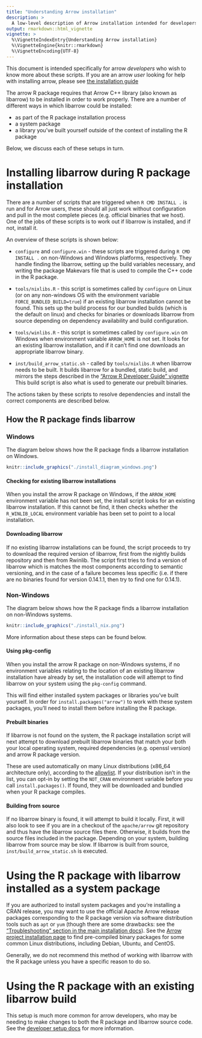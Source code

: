 ```yaml
---
title: "Understanding Arrow installation"
description: >
  A low-level description of Arrow installation intended for developers
output: rmarkdown::html_vignette
vignette: >
  %\VignetteIndexEntry{Understanding Arrow installation}
  %\VignetteEngine{knitr::rmarkdown}
  %\VignetteEncoding{UTF-8}
---
```


This document is intended specifically for arrow _developers_ who wish to know 
more about these scripts.  If you are an arrow _user_ looking for help with 
installing arrow, please see [the installation guide](../install.html)

The arrow R package requires that Arrow C++ library (also known as libarrow) to 
be installed in order to work properly.  There are a number of different ways 
in which libarrow could be installed:

* as part of the R package installation process
* a system package
* a library you've built yourself outside of the context of installing the R package

Below, we discuss each of these setups in turn.

# Installing libarrow during R package installation

There are a number of scripts that are triggered 
when `R CMD INSTALL .` is run and for Arrow users, these should all just work 
without configuration and pull in the most complete pieces (e.g. official 
binaries that we host).  One of the jobs of these scripts is to work out
if libarrow is installed, and if not, install it.

An overview of these scripts is shown below:

* `configure` and `configure.win` - these scripts are triggered during
`R CMD INSTALL .` on non-Windows and Windows platforms, respectively. They
handle finding the libarrow, setting up the build variables necessary, and
writing the package Makevars file that is used to compile the C++ code in the R
package.

* `tools/nixlibs.R` - this script is sometimes called by `configure` on Linux
(or on any non-windows OS with the environment variable
`FORCE_BUNDLED_BUILD=true`) if an existing libarrow installation cannot be found.
This sets up the build process for our bundled builds (which is the default on 
linux) and checks for binaries or downloads libarrow from source depending on 
dependency availability and build configuration.

* `tools/winlibs.R` - this script is sometimes called by `configure.win` on Windows
when environment variable `ARROW_HOME` is not set.  It looks for an existing libarrow
installation, and if it can't find one downloads an appropriate libarrow binary.

* `inst/build_arrow_static.sh` - called by `tools/nixlibs.R` when libarrow  
needs to be built.  It builds libarrow for a bundled, static build, and
mirrors the steps described in the ["Arrow R Developer Guide" vignette](./setup.html)
This build script is also what is used to generate our prebuilt binaries.

The actions taken by these scripts to resolve dependencies and install the 
correct components are described below.

## How the R package finds libarrow

### Windows

The diagram below shows how the R package finds a libarrow installation on Windows.

```r
knitr::include_graphics("./install_diagram_windows.png")
```

#### Checking for existing libarrow installations

When you install the arrow R package on Windows, if the `ARROW_HOME` environment variable has not been set, the install script looks for an existing libarrow installation.  If this cannot be find, it then checks whether the `R_WINLIB_LOCAL` environment variable has been set to point to a local installation.

#### Downloading libarrow

If no existing libarrow installations can be found, the script proceeds to try to download the required version of libarrow, first from the nightly builds repository and then from Rwinlib.  The script first tries to find a version of libarrow which is matches the most components according to semantic versioning, and in the case of a failure becomes less specific (i.e. if there are no binaries found for version 0.14.1.1, then try to find one for 0.14.1).

### Non-Windows

The diagram below shows how the R package finds a libarrow installation on non-Windows systems.

```r
knitr::include_graphics("./install_nix.png")
```

More information about these steps can be found below.

#### Using pkg-config

When you install the arrow R package on non-Windows systems, if no environment variables 
relating to the location of an existing libarrow installation have already by 
set, the installation code will attempt to find libarrow on
your system using the `pkg-config` command.

This will find either installed system packages or libraries you've built yourself.
In order for `install.packages("arrow")` to work with these system packages,
you'll need to install them before installing the R package.

#### Prebuilt binaries

If libarrow is not found on the system, the R package installation 
script will next attempt to download prebuilt libarrow binaries
that match your both your local operating system, required 
dependencies (e.g. openssl version) and arrow R package version. 

These are used automatically on many Linux distributions (x86_64 architecture only),
according to the [allowlist](https://github.com/apache/arrow/blob/master/r/tools/nixlibs-allowlist.txt).
If your distribution isn't in the list, you can opt-in by setting the `NOT_CRAN`
environment variable before you call `install.packages()`. If found, they will be
downloaded and bundled when your R package compiles.

#### Building from source

If no libarrow binary is found, it will attempt to build it locally.
First, it will also look to see if you are in a checkout of the `apache/arrow` 
git repository and thus have the libarrow source files there.
Otherwise, it builds from the source files included in the package.
Depending on your system, building libarrow from source may be slow. If 
libarrow is built from source, `inst/build_arrow_static.sh` is executed.

# Using the R package with libarrow installed as a system package

If you are authorized to install system packages and you're installing a CRAN release,
you may want to use the official Apache Arrow release packages corresponding to 
the R package version via software distribution tools such as `apt` or `yum` 
(though there are some drawbacks: see the 
["Troubleshooting" section in the main installation docs](../install.html#troubleshooting)).
See the [Arrow project installation page](https://arrow.apache.org/install/)
to find pre-compiled binary packages for some common Linux distributions,
including Debian, Ubuntu, and CentOS.

Generally, we do not recommend this method of working with libarrow with the R 
package unless you have a specific reason to do so. 

# Using the R package with an existing libarrow build

This setup is much more common for arrow developers, who may be needing to make
changes to both the R package and libarrow source code.  See 
the [developer setup docs](./setup.html) for more information.
